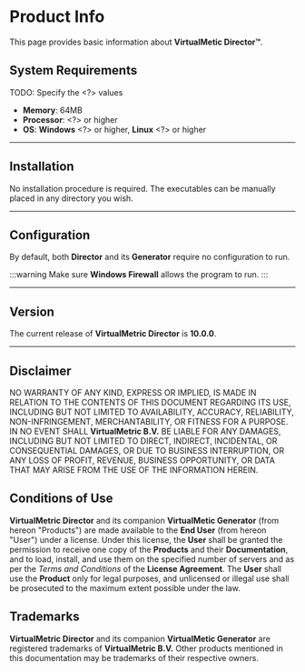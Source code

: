 # Product Info

This page provides basic information about **VirtualMetic Director&trade;**.

## System Requirements

TODO: Specify the &lt;?&gt; values

* **Memory**: 64MB
* **Processor**: &lt;?&gt; or higher
* **OS**: **Windows** &lt;?&gt; or higher, **Linux** &lt;?&gt; or higher

---

## Installation

No installation procedure is required. The executables can be manually placed in any directory you wish.

---

## Configuration

By default, both **Director** and its **Generator** require no configuration to run.

:::warning
Make sure **Windows Firewall** allows the program to run.
:::

---

## Version

The current release of **VirtualMetric Director** is **10.0.0**.

---

## Disclaimer

NO WARRANTY OF ANY KIND, EXPRESS OR IMPLIED, IS MADE IN RELATION TO THE CONTENTS OF THIS DOCUMENT REGARDING ITS USE, INCLUDING BUT NOT LIMITED TO AVAILABILITY, ACCURACY, RELIABILITY, NON-INFRINGEMENT, MERCHANTABILITY, OR FITNESS FOR A PURPOSE. IN NO EVENT SHALL **VirtualMetric B.V.** BE LIABLE FOR ANY DAMAGES, INCLUDING BUT NOT LIMITED TO DIRECT, INDIRECT, INCIDENTAL, OR CONSEQUENTIAL DAMAGES, OR DUE TO BUSINESS INTERRUPTION, OR ANY LOSS OF PROFIT, REVENUE, BUSINESS OPPORTUNITY, OR DATA THAT MAY ARISE FROM THE USE OF THE INFORMATION HEREIN.

## Conditions of Use

**VirtualMetric Director** and its companion **VirtualMetic Generator** (from hereon "Products") are made available to the **End User** (from hereon "User") under a license. Under this license, the **User** shall be granted the permission to receive one copy of the **Products** and their **Documentation**, and to load, install, and use them on the specified number of servers and as per the _Terms and Conditions_ of the **License Agreement**. The **User** shall use the **Product** only for legal purposes, and unlicensed or illegal use shall be prosecuted to the maximum extent possible under the law.

## Trademarks

**VirtualMetric Director** and its companion **VirtualMetic Generator** are registered trademarks of **VirtualMetric B.V.** Other products mentioned in this documentation may be trademarks of their respective owners.
